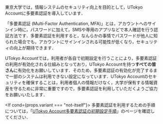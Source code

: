 
東京大学では，情報システムのセキュリティ向上を目的として，UTokyo Accountに多要素認証を導入しています．

「多要素認証 (Multi-Factor Authentication, MFA)」とは，アカウントへのサインイン時に，パスワードに加えて，SMSや専用のアプリなどで本人確認を行う認証方法です．多要素認証を利用すると，なんらかの事情でパスワードが他人に知られた場合でも，アカウントにサインインされる可能性が低くなり，セキュリティの向上が期待できます．

UTokyo Accountでは，利用者が各自で初期設定を行うことにより，多要素認証の利用が有効化される仕組みとなっており，UTokyo Accountを持つ**すべての皆さん**に有効化をお願いしています．そのため，多要素認証の有効化が完了するまで一部のシステムは利用できない設定になっています．UTokyo Accountのセキュリティを確保することは，利用者個人の情報だけなく，大学が保有する情報資産を守るために非常に重要ですので，多要素認証を利用していただくようご協力をお願いいたします．

<If cond={props.variant === "not-itself"}>
  多要素認証を利用するための手順については，「[UTokyo Account多要素認証の初期設定手順](/utokyo_account/mfa/initial)」のページを確認してください．
</If>

